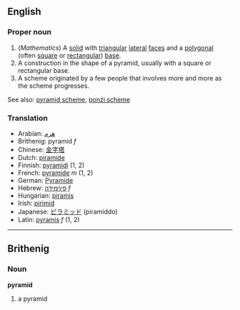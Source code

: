==English==
===Proper noun===
#(''Mathematics'') A [[solid]] with [[triangular]] [[lateral]] [[faces]] and a [[polygonal]] (often [[square]] or [[rectangular]]) [[base]].
#A construction in the shape of a pyramid, usually with a square or rectangular base.
#A scheme originated by a few people that involves more and more as the scheme progresses.

See also: [[pyramid scheme]], [[ponzi scheme]]

===Translation===
*Arabian: [[هرم]]
*Brithenig: pyramid ''f''
*Chinese: [[金字塔]]
*Dutch: [[piramide]]
*Finnish: [[pyramidi]] (1, 2)
*French: [[pyramide]] ''m'' (1, 2)
*German: [[Pyramide]]
*Hebrew: [[פירמידה]] ''f''
*Hungarian: [[piramis]]
*Irish: [[pirimid]]
*Japanese: [[ピラミッド]] (piramiddo)
*Latin: [[pyramis]] ''f'' (1, 2)
----

==Brithenig==
===Noun===
'''pyramid'''

#a pyramid